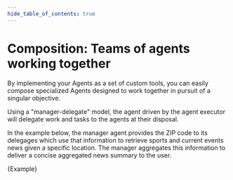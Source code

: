 ```yaml
---
hide_table_of_contents: true
---
```



# Composition: Teams of agents working together

By implementing your Agents as a set of custom tools, you can easily compose specialized Agents designed to work together in pursuit of a singular objective.

Using a "manager-delegate" model, the agent driven by the agent executor will delegate work and tasks to the agents at their disposal.

In the example below, the manager agent provides the ZIP code to its delegages which use that information to retrieve sports and current events news given a specific location. The manager aggregates this information to deliver a concise aggregated news summary to the user.

<CodeBlock language="typescript">{Example}</CodeBlock>
